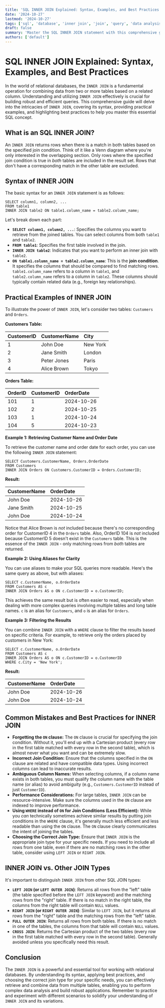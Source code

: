 ```yaml
---
title: 'SQL INNER JOIN Explained: Syntax, Examples, and Best Practices'
date: '2024-10-27'
lastmod: '2024-10-27'
tags: ['sql', 'database', 'inner join', 'join', 'query', 'data analysis']
draft: false
summary: 'Master the SQL INNER JOIN statement with this comprehensive guide. Learn the syntax, see practical examples, and understand best practices for efficient data retrieval from relational databases.'
authors: ['default']
---
```


# SQL INNER JOIN Explained: Syntax, Examples, and Best Practices

In the world of relational databases, the `INNER JOIN` is a fundamental operation for combining data from two or more tables based on a related column. Understanding and utilizing `INNER JOIN` effectively is crucial for building robust and efficient queries. This comprehensive guide will delve into the intricacies of `INNER JOIN`, covering its syntax, providing practical examples, and highlighting best practices to help you master this essential SQL concept.

## What is an SQL INNER JOIN?

An `INNER JOIN` returns rows when there is a match in both tables based on the specified join condition. Think of it like a Venn diagram where you're only interested in the overlapping section. Only rows where the specified join condition is true in _both_ tables are included in the result set. Rows that don't have a corresponding match in the other table are excluded.

## Syntax of INNER JOIN

The basic syntax for an `INNER JOIN` statement is as follows:

```plaintext
SELECT column1, column2, ...
FROM table1
INNER JOIN table2 ON table1.column_name = table2.column_name;
```

Let's break down each part:

- **`SELECT column1, column2, ...`**: Specifies the columns you want to retrieve from the joined tables. You can select columns from both `table1` and `table2`.
- **`FROM table1`**: Specifies the first table involved in the join.
- **`INNER JOIN table2`**: Indicates that you want to perform an inner join with `table2`.
- **`ON table1.column_name = table2.column_name`**: This is the **join condition**. It specifies the columns that should be compared to find matching rows. `table1.column_name` refers to a column in `table1`, and `table2.column_name` refers to a column in `table2`. These columns should typically contain related data (e.g., foreign key relationships).

## Practical Examples of INNER JOIN

To illustrate the power of `INNER JOIN`, let's consider two tables: `Customers` and `Orders`.

**Customers Table:**

| CustomerID | CustomerName | City     |
| :--------- | :----------- | :------- |
| 1          | John Doe     | New York |
| 2          | Jane Smith   | London   |
| 3          | Peter Jones  | Paris    |
| 4          | Alice Brown  | Tokyo    |

**Orders Table:**

| OrderID | CustomerID | OrderDate  |
| :------ | :--------- | :--------- |
| 101     | 1          | 2024-10-26 |
| 102     | 2          | 2024-10-25 |
| 103     | 1          | 2024-10-24 |
| 104     | 5          | 2024-10-23 |

**Example 1: Retrieving Customer Name and Order Date**

To retrieve the customer name and order date for each order, you can use the following `INNER JOIN` statement:

```plaintext
SELECT Customers.CustomerName, Orders.OrderDate
FROM Customers
INNER JOIN Orders ON Customers.CustomerID = Orders.CustomerID;
```

**Result:**

| CustomerName | OrderDate  |
| :----------- | :--------- |
| John Doe     | 2024-10-26 |
| Jane Smith   | 2024-10-25 |
| John Doe     | 2024-10-24 |

Notice that Alice Brown is _not_ included because there's no corresponding order for CustomerID 4 in the `Orders` table. Also, OrderID 104 is _not_ included because CustomerID 5 doesn't exist in the `Customers` table. This is the essence of the `INNER JOIN` - only matching rows from _both_ tables are returned.

**Example 2: Using Aliases for Clarity**

You can use aliases to make your SQL queries more readable. Here's the same query as above, but with aliases:

```plaintext
SELECT c.CustomerName, o.OrderDate
FROM Customers AS c
INNER JOIN Orders AS o ON c.CustomerID = o.CustomerID;
```

This achieves the same result but is often easier to read, especially when dealing with more complex queries involving multiple tables and long table names. `c` is an alias for `Customers`, and `o` is an alias for `Orders`.

**Example 3: Filtering the Results**

You can combine `INNER JOIN` with a `WHERE` clause to filter the results based on specific criteria. For example, to retrieve only the orders placed by customers in New York:

```plaintext
SELECT c.CustomerName, o.OrderDate
FROM Customers AS c
INNER JOIN Orders AS o ON c.CustomerID = o.CustomerID
WHERE c.City = 'New York';
```

**Result:**

| CustomerName | OrderDate  |
| :----------- | :--------- |
| John Doe     | 2024-10-26 |
| John Doe     | 2024-10-24 |

## Common Mistakes and Best Practices for INNER JOIN

- **Forgetting the `ON` clause:** The `ON` clause is crucial for specifying the join condition. Without it, you'll end up with a Cartesian product (every row in the first table matched with every row in the second table), which is almost never what you want and can be extremely slow.
- **Incorrect Join Condition:** Ensure that the columns specified in the `ON` clause are related and have compatible data types. Using incorrect columns can lead to inaccurate results.
- **Ambiguous Column Names:** When selecting columns, if a column name exists in both tables, you must qualify the column name with the table name (or alias) to avoid ambiguity (e.g., `Customers.CustomerID` instead of just `CustomerID`).
- **Performance Considerations:** For large tables, `INNER JOIN` can be resource-intensive. Make sure the columns used in the `ON` clause are indexed to improve performance.
- **Using `WHERE` instead of `ON` for Join Conditions (Less Efficient):** While you _can_ technically sometimes achieve similar results by putting join conditions in the `WHERE` clause, it's generally much less efficient and less readable than using the `ON` clause. The `ON` clause clearly communicates the intent of joining the tables.
- **Choosing the Correct Join Type:** Ensure that `INNER JOIN` is the appropriate join type for your specific needs. If you need to include all rows from one table, even if there are no matching rows in the other table, consider using `LEFT JOIN` or `RIGHT JOIN`.

## INNER JOIN vs. Other JOIN Types

It's important to distinguish `INNER JOIN` from other SQL JOIN types:

- **`LEFT JOIN` (or `LEFT OUTER JOIN`)**: Returns all rows from the "left" table (the table specified before the `LEFT JOIN` keyword) and the matching rows from the "right" table. If there is no match in the right table, the columns from the right table will contain `NULL` values.
- **`RIGHT JOIN` (or `RIGHT OUTER JOIN`)**: Similar to `LEFT JOIN`, but it returns all rows from the "right" table and the matching rows from the "left" table.
- **`FULL OUTER JOIN`**: Returns all rows from both tables. If there is no match in one of the tables, the columns from that table will contain `NULL` values.
- **`CROSS JOIN`**: Returns the Cartesian product of the two tables (every row in the first table matched with every row in the second table). Generally avoided unless you specifically need this result.

## Conclusion

The `INNER JOIN` is a powerful and essential tool for working with relational databases. By understanding its syntax, applying best practices, and choosing the correct join type for your specific needs, you can effectively retrieve and combine data from multiple tables, enabling you to perform complex data analysis and build robust applications. Remember to practice and experiment with different scenarios to solidify your understanding of `INNER JOIN` and its variations.
